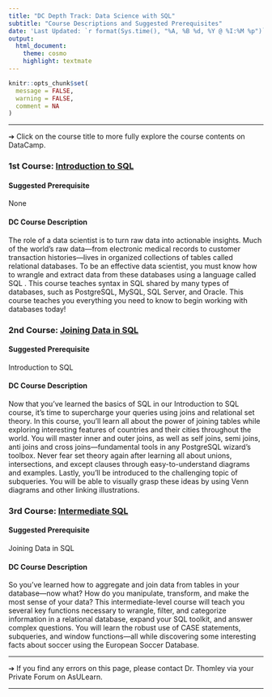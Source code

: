```yaml
---
title: "DC Depth Track: Data Science with SQL"
subtitle: "Course Descriptions and Suggested Prerequisites"
date: 'Last Updated: `r format(Sys.time(), "%A, %B %d, %Y @ %I:%M %p")`'
output: 
  html_document: 
    theme: cosmo
    highlight: textmate
---
```


```r
knitr::opts_chunk$set(
  message = FALSE,
  warning = FALSE,
  comment = NA
)
```

<hr>

&#10132; Click on the course title to more fully explore the course contents on DataCamp.

### **1st Course: [Introduction to SQL](https://learn.datacamp.com/courses/introduction-to-sql)**

#### **Suggested Prerequisite**

None

#### **DC Course Description**

The role of a data scientist is to turn raw data into actionable insights. Much of the world's raw data—from electronic medical records to customer transaction histories—lives in organized collections of tables called relational databases. To be an effective data scientist, you must know how to wrangle and extract data from these databases using a language called SQL . This course teaches syntax in SQL shared by many types of databases, such as PostgreSQL, MySQL, SQL Server, and Oracle. This course teaches you everything you need to know to begin working with databases today!

### **2nd Course: [Joining Data in SQL](https://learn.datacamp.com/courses/joining-data-in-postgresql)**

#### **Suggested Prerequisite**

Introduction to SQL

#### **DC Course Description**

Now that you've learned the basics of SQL in our Introduction to SQL course, it's time to supercharge your queries using joins and relational set theory. In this course, you'll learn all about the power of joining tables while exploring interesting features of countries and their cities throughout the world. You will master inner and outer joins, as well as self joins, semi joins, anti joins and cross joins—fundamental tools in any PostgreSQL wizard's toolbox. Never fear set theory again after learning all about unions, intersections, and except clauses through easy-to-understand diagrams and examples. Lastly, you'll be introduced to the challenging topic of subqueries. You will be able to visually grasp these ideas by using Venn diagrams and other linking illustrations.

### **3rd Course: [Intermediate SQL](https://learn.datacamp.com/courses/intermediate-sql)**

#### **Suggested Prerequisite**

Joining Data in SQL

#### **DC Course Description**

So you've learned how to aggregate and join data from tables in your database—now what? How do you manipulate, transform, and make the most sense of your data? This intermediate-level course will teach you several key functions necessary to wrangle, filter, and categorize information in a relational database, expand your SQL toolkit, and answer complex questions. You will learn the robust use of CASE statements, subqueries, and window functions—all while discovering some interesting facts about soccer using the European Soccer Database.

<hr>

&#10132; If you find any errors on this page, please contact Dr. Thomley via your Private Forum on AsULearn.

<hr>
